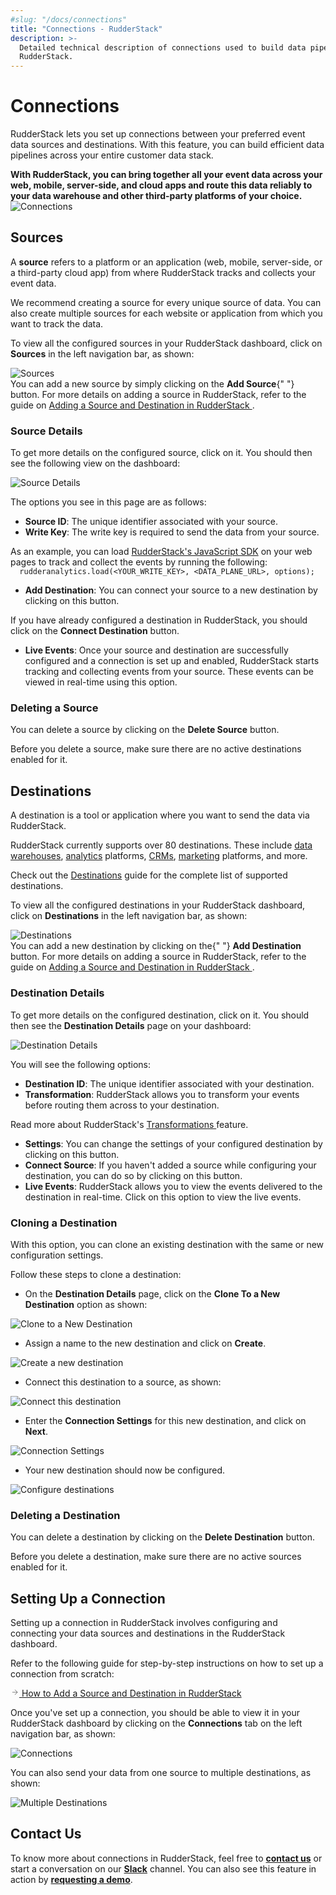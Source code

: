 ```yaml
---
#slug: "/docs/connections"
title: "Connections - RudderStack"
description: >-
  Detailed technical description of connections used to build data pipelines in
  RudderStack.
---
```


# Connections

RudderStack lets you set up connections between your preferred event data sources and destinations. With this feature, you can build efficient data pipelines across your entire customer data stack.

<div class="successBlock">
  <strong>
    With RudderStack, you can bring together all your event data across your
    web, mobile, server-side, and cloud apps and route this data reliably to
    your data warehouse and other third-party platforms of your choice.
  </strong>
</div>

<!-- ![](../.gitbook/assets/5%20%2820%29.png) -->

<img src="../../images/assets/5 (20).png" alt="Connections" />

## Sources

A **source** refers to a platform or an application \(web, mobile, server-side, or a third-party cloud app\) from where RudderStack tracks and collects your event data.

<div class="successBlock">
  We recommend creating a source for every unique source of data. You can also
  create multiple sources for each website or application from which you want to
  track the data.
</div>

To view all the configured sources in your RudderStack dashboard, click on **Sources** in the left navigation bar, as shown:

<!-- ![](../.gitbook/assets/3%20%2820%29.png) -->

<img src="../../images/assets/3 (20).png" alt="Sources" />

<div class="successBlock">
  You can add a new source by simply clicking on the <strong>Add Source</strong>{" "}
  button. For more details on adding a source in RudderStack, refer to the guide
  on
  <a href="./adding-source-and-destination-rudderstack">
    Adding a Source and Destination in RudderStack
  </a>.
</div>

### Source Details

To get more details on the configured source, click on it. You should then see the following view on the dashboard:

<!-- ![](../.gitbook/assets/4%20%2820%29.png) -->

<img src="../../images/assets/4 (20).png" alt="Source Details" />

The options you see in this page are as follows:

- **Source ID**: The unique identifier associated with your source.
- **Write Key**: The write key is required to send the data from your source.

<div class="successBlock">
As an example, you can load <a href="../stream-sources/rudderstack-sdk-integration-guides/rudderstack-javascript-sdk">RudderStack's JavaScript SDK</a> on your web pages to track and collect the events by running the following:

<code class="inline-code">
  rudderanalytics.load(&lt;YOUR_WRITE_KEY&gt;, &lt;DATA_PLANE_URL&gt;, options);
</code>

</div>

- **Add Destination**: You can connect your source to a new destination by clicking on this button.

<div class="successBlock">
  If you have already configured a destination in RudderStack, you should click
  on the <strong>Connect Destination</strong> button.
</div>

- **Live Events**: Once your source and destination are successfully configured and a connection is set up and enabled, RudderStack starts tracking and collecting events from your source. These events can be viewed in real-time using this option.

### Deleting a Source

You can delete a source by clicking on the **Delete Source** button.

<div class="warningBlock">
Before you delete a source, make sure there are no active destinations enabled for it.

</div>

## Destinations

A destination is a tool or application where you want to send the data via RudderStack.

<div class="successBlock">
RudderStack currently supports over 80 destinations. These include <a href="../data-warehouse-integrations">data warehouses</a>, <a href="../destinations/analytics">analytics</a> platforms, <a href="../destinations/crm">CRMs</a>, <a href="../destinations/marketing">marketing</a> platforms, and more.

Check out the <a href="../destinations">Destinations</a> guide for the complete list of supported destinations.

</div>

To view all the configured destinations in your RudderStack dashboard, click on **Destinations** in the left navigation bar, as shown:

<!-- ![](../.gitbook/assets/7%20%2813%29.png) -->

<img src="../../images/assets/7 (13).png" alt="Destinations" />

<div class="successBlock">
  You can add a new destination by clicking on the{" "}
  <strong>Add Destination</strong> button. For more details on adding a source
  in RudderStack, refer to the guide on
  <a href="../get-started/adding-source-and-destination-rudderstack">
    Adding a Source and Destination in RudderStack
  </a>.
</div>

### Destination Details

To get more details on the configured destination, click on it. You should then see the **Destination Details** page on your dashboard:

<!-- ![](../.gitbook/assets/6%20%2819%29.png) -->

<img src="../../images/assets/6 (19).png" alt="Destination Details" />

You will see the following options:

- **Destination ID**: The unique identifier associated with your destination.
- **Transformation**: RudderStack allows you to transform your events before routing them across to your destination.

<div class="successBlock">
  Read more about RudderStack's
  <a href="../adding-a-new-user-transformation-in-rudderstack">
    Transformations
  </a>
  feature.
</div>

- **Settings**: You can change the settings of your configured destination by clicking on this button.
- **Connect Source**: If you haven't added a source while configuring your destination, you can do so by clicking on this button.
- **Live Events**: RudderStack allows you to view the events delivered to the destination in real-time. Click on this option to view the live events.

### Cloning a Destination

With this option, you can clone an existing destination with the same or new configuration settings.

Follow these steps to clone a destination:

- On the **Destination Details** page, click on the **Clone To a New Destination** option as shown:

<!-- ![](../.gitbook/assets/clone-1.png) -->

<img src="../../images/assets/clone-1.png" alt="Clone to a New Destination" />
<span class="imageTitle"></span>

- Assign a name to the new destination and click on **Create**.

<!-- ![](../.gitbook/assets/clone-2.png) -->

<img src="../../images/assets/clone-2.png" alt="Create a new destination" />
<span class="imageTitle"></span>

- Connect this destination to a source, as shown:

<!-- ![](../.gitbook/assets/clone-3.png) -->

<img src="../../images/assets/clone-3.png" alt="Connect this destination" />
<span class="imageTitle"></span>

- Enter the **Connection Settings** for this new destination, and click on **Next**.

<!-- ![](../.gitbook/assets/clone-4.png) -->

<img src="../../images/assets/clone-4.png" alt="Connection Settings" />
<span class="imageTitle"></span>

- Your new destination should now be configured.

<!-- ![](../.gitbook/assets/clone-5.png) -->

<img src="../../images/assets/clone-5.png" alt="Configure destinations" />

### Deleting a Destination

You can delete a destination by clicking on the **Delete Destination** button.

<div class="warningBlock">
Before you delete a destination, make sure there are no active sources enabled for it.

</div>

## Setting Up a Connection

Setting up a connection in RudderStack involves configuring and connecting your data sources and destinations in the RudderStack dashboard.

Refer to the following guide for step-by-step instructions on how to set up a connection from scratch:

<a class="pageRef" href="./adding-source-and-destination-rudderstack">
  <div class="pageRefInner">
    <span class="pageRefArrow">
      <svg
        preserveAspectRatio="xMidYMid meet"
        height="1em"
        width="1em"
        fill="none"
        xmlns="http://www.w3.org/2000/svg"
        viewBox="0 0 24 24"
        strokeWidth="2"
        strokeLinecap="round"
        strokeLinejoin="round"
        stroke="currentColor"
        class="rightRefArrow"
      >
        <g>
          <line x1="5" y1="12" x2="19" y2="12"></line>
          <polyline points="12 5 19 12 12 19"></polyline>
        </g>
      </svg>
    </span>
    <span class="mainRefText">
      How to Add a Source and Destination in RudderStack
    </span>
  </div>
</a>

Once you've set up a connection, you should be able to view it in your RudderStack dashboard by clicking on the **Connections** tab on the left navigation bar, as shown:

<!-- ![](../.gitbook/assets/9%20%284%29.png) -->

<img src="../../images/assets/9 (4).png" alt="Connections" />

You can also send your data from one source to multiple destinations, as shown:

<!-- ![](../.gitbook/assets/8%20%287%29.png) -->

<img src="../../images/assets/8 (7).png" alt="Multiple Destinations" />

## Contact Us

To know more about connections in RudderStack, feel free to [**contact us**](mailto:%20docs@rudderstack.com) or start a conversation on our [**Slack**](https://resources.rudderstack.com/join-rudderstack-slack) channel. You can also see this feature in action by [**requesting a demo**](https://resources.rudderstack.com/request-a-demo?_ga=2.47794151.1545771517.1607313913-1655106949.1598281099).
